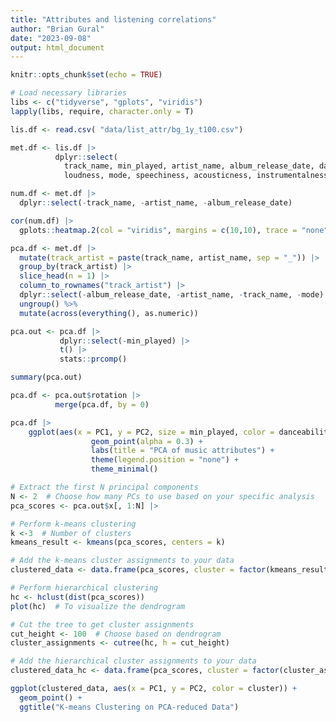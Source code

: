 ```yaml
---
title: "Attributes and listening correlations"
author: "Brian Gural"
date: "2023-09-08"
output: html_document
---
```


```r
knitr::opts_chunk$set(echo = TRUE)
```


```r
# Load necessary libraries
libs <- c("tidyverse", "gplots", "viridis")
lapply(libs, require, character.only = T)
```

```r
lis.df <- read.csv( "data/list_attr/bg_1y_t100.csv")
```

```r

met.df <- lis.df |> 
          dplyr::select(
            track_name, min_played, artist_name, album_release_date, danceability, energy, key,
            loudness, mode, speechiness, acousticness, instrumentalness, liveness, valence, tempo)
```

```r
num.df <- met.df |> 
  dplyr::select(-track_name, -artist_name, -album_release_date) 

cor(num.df) |> 
  gplots::heatmap.2(col = "viridis", margins = c(10,10), trace = "none") 

```

```r
pca.df <- met.df |>  
  mutate(track_artist = paste(track_name, artist_name, sep = "_")) |> 
  group_by(track_artist) |> 
  slice_head(n = 1) |> 
  column_to_rownames("track_artist") |> 
  dplyr::select(-album_release_date, -artist_name, -track_name, -mode)  %>%
  ungroup() %>%
  mutate(across(everything(), as.numeric))

pca.out <- pca.df |> 
           dplyr::select(-min_played) |> 
           t() |> 
           stats::prcomp() 

summary(pca.out)

pca.df <- pca.out$rotation |>
          merge(pca.df, by = 0)


```

```r
pca.df |> 
    ggplot(aes(x = PC1, y = PC2, size = min_played, color = danceability)) +
                  geom_point(alpha = 0.3) +
                  labs(title = "PCA of music attributes") +
                  theme(legend.position = "none") +
                  theme_minimal()
```

```r

# Extract the first N principal components
N <- 2  # Choose how many PCs to use based on your specific analysis
pca_scores <- pca.out$x[, 1:N] |> 

# Perform k-means clustering
k <-3  # Number of clusters
kmeans_result <- kmeans(pca_scores, centers = k)

# Add the k-means cluster assignments to your data
clustered_data <- data.frame(pca_scores, cluster = factor(kmeans_result$cluster))

```

```r

# Perform hierarchical clustering
hc <- hclust(dist(pca_scores))
plot(hc)  # To visualize the dendrogram

# Cut the tree to get cluster assignments
cut_height <- 100  # Choose based on dendrogram
cluster_assignments <- cutree(hc, h = cut_height)

# Add the hierarchical cluster assignments to your data
clustered_data_hc <- data.frame(pca_scores, cluster = factor(cluster_assignments))
```

```r

ggplot(clustered_data, aes(x = PC1, y = PC2, color = cluster)) +
  geom_point() +
  ggtitle("K-means Clustering on PCA-reduced Data")


```